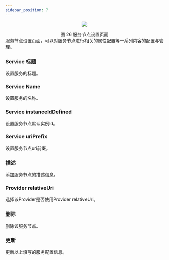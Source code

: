 ```yaml
---
sidebar_position: 7
---
```

<center>

![](/img/tutorial/image-20220111135315947.png)

</center>
<center>
​图 26 服务节点设置页面
</center>
服务节点设置页面，可以对服务节点进行相关的属性配置等一系列内容的配置与管理。

### Service 标题

设置服务的标题。

### Service Name

设置服务的名称。

### Service instanceIdDefined

设置服务节点默认实例Id。

### Service uriPrefix

设置服务节点uri前缀。

### 描述

添加服务节点的描述信息。

### Provider relativeUri

选择该Provider是否使用Provider relativeUri。

### 删除

删除该服务节点。

### 更新

更新以上填写的服务配置信息。